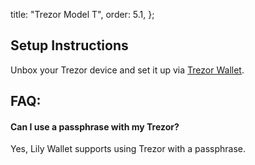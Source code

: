 
  title: "Trezor Model T",
  order: 5.1,
};

<DeviceInfo
  image="/assets/devices/trezor-model-t.png"
  name="Trezor Model T"
  companyName="Trezor"
  learnMoreUrl="https://trezor.io/"
  purchaseUrl="https://shop.trezor.io/product/trezor-model-t"
/>

## Setup Instructions

Unbox your Trezor device and set it up via [Trezor Wallet](https://trezor.io/start/).

## FAQ:

#### Can I use a passphrase with my Trezor?

Yes, Lily Wallet supports using Trezor with a passphrase.
